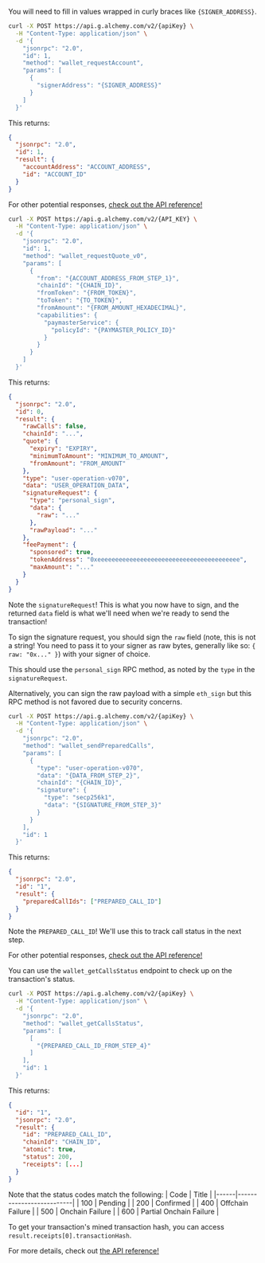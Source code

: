 You will need to fill in values wrapped in curly braces like `{SIGNER_ADDRESS}`.

<Steps>

<Step title="Request an account">

```bash
curl -X POST https://api.g.alchemy.com/v2/{apiKey} \
  -H "Content-Type: application/json" \
  -d '{
    "jsonrpc": "2.0",
    "id": 1,
    "method": "wallet_requestAccount",
    "params": [
      {
        "signerAddress": "{SIGNER_ADDRESS}"
      }
    ]
  }'
```

This returns:

```json
{
  "jsonrpc": "2.0",
  "id": 1,
  "result": {
    "accountAddress": "ACCOUNT_ADDRESS",
    "id": "ACCOUNT_ID"
  }
}
```

For other potential responses, [check out the API reference!](https://www.alchemy.com/docs/wallets/api-reference/smart-wallets/wallet-api-endpoints/wallet-api-endpoints/wallet-request-account)

</Step>

<Step title="Request a swap quote">

```bash
curl -X POST https://api.g.alchemy.com/v2/{API_KEY} \
  -H "Content-Type: application/json" \
  -d '{
    "jsonrpc": "2.0",
    "id": 1,
    "method": "wallet_requestQuote_v0",
    "params": [
      {
        "from": "{ACCOUNT_ADDRESS_FROM_STEP_1}",
        "chainId": "{CHAIN_ID}",
        "fromToken": "{FROM_TOKEN}",
        "toToken": "{TO_TOKEN}",
        "fromAmount": "{FROM_AMOUNT_HEXADECIMAL}",
        "capabilities": {
          "paymasterService": {
            "policyId": "{PAYMASTER_POLICY_ID}"
          }
        }
      }
    ]
  }'
```

This returns:

```json
{
  "jsonrpc": "2.0",
  "id": 0,
  "result": {
    "rawCalls": false,
    "chainId": "...",
    "quote": {
      "expiry": "EXPIRY",
      "minimumToAmount": "MINIMUM_TO_AMOUNT",
      "fromAmount": "FROM_AMOUNT"
    },
    "type": "user-operation-v070",
    "data": "USER_OPERATION_DATA",
    "signatureRequest": {
      "type": "personal_sign",
      "data": {
        "raw": "..."
      },
      "rawPayload": "..."
    },
    "feePayment": {
      "sponsored": true,
      "tokenAddress": "0xeeeeeeeeeeeeeeeeeeeeeeeeeeeeeeeeeeeeeeee",
      "maxAmount": "..."
    }
  }
}
```

Note the `signatureRequest`! This is what you now have to sign, and the returned `data` field is what we'll need when we're ready to send the transaction!

</Step>

<Step title="Sign the signature request">

To sign the signature request, you should sign the `raw` field (note, this is not a string! You need to pass it to your signer as raw bytes, generally like so: `{ raw: "0x..." }`) with your signer of choice.

This should use the `personal_sign` RPC method, as noted by the `type` in the `signatureRequest`.

Alternatively, you can sign the raw payload with a simple `eth_sign` but this RPC method is not favored due to security concerns.

</Step>

<Step title="Send the prepared call">

```bash
curl -X POST https://api.g.alchemy.com/v2/{apiKey} \
  -H "Content-Type: application/json" \
  -d '{
    "jsonrpc": "2.0",
    "method": "wallet_sendPreparedCalls",
    "params": [
      {
        "type": "user-operation-v070",
        "data": "{DATA_FROM_STEP_2}",
        "chainId": "{CHAIN_ID}",
        "signature": {
          "type": "secp256k1",
          "data": "{SIGNATURE_FROM_STEP_3}"
        }
      }
    ],
    "id": 1
  }'
```

This returns:

```json
{
  "jsonrpc": "2.0",
  "id": "1",
  "result": {
    "preparedCallIds": ["PREPARED_CALL_ID"]
  }
}
```

Note the `PREPARED_CALL_ID`! We'll use this to track call status in the next step.

For other potential responses, [check out the API reference!](https://www.alchemy.com/docs/wallets/api-reference/smart-wallets/wallet-api-endpoints/wallet-api-endpoints/wallet-send-prepared-calls)

</Step>

<Step title="Track the prepared call">

You can use the `wallet_getCallsStatus` endpoint to check up on the transaction's status.

```bash
curl -X POST https://api.g.alchemy.com/v2/{apiKey} \
  -H "Content-Type: application/json" \
  -d '{
    "jsonrpc": "2.0",
    "method": "wallet_getCallsStatus",
    "params": [
      [
        "{PREPARED_CALL_ID_FROM_STEP_4}"
      ]
    ],
    "id": 1
  }'
```

This returns:

```json
{
  "id": "1",
  "jsonrpc": "2.0",
  "result": {
    "id": "PREPARED_CALL_ID",
    "chainId": "CHAIN_ID",
    "atomic": true,
    "status": 200,
    "receipts": [...]
  }
}
```

Note that the status codes match the following:
| Code | Title |
|------|--------------------------|
| 100 | Pending |
| 200 | Confirmed |
| 400 | Offchain Failure |
| 500 | Onchain Failure |
| 600 | Partial Onchain Failure |

To get your transaction's mined transaction hash, you can access `result.receipts[0].transactionHash`.

For more details, check out [the API reference!](https://www.alchemy.com/docs/wallets/api-reference/smart-wallets/wallet-api-endpoints/wallet-api-endpoints/wallet-get-calls-status)

</Step>

</Steps>
